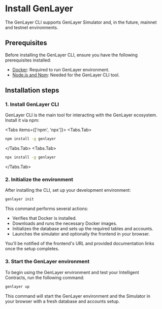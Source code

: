 # Install GenLayer

The GenLayer CLI supports GenLayer Simulator and, in the future, mainnet and testnet environments.

## Prerequisites
Before installing the GenLayer CLI, ensure you have the following prerequisites installed:

- [Docker](https://docs.docker.com/engine/install/): Required to run GenLayer environment.
- [Node.js and Npm](https://docs.npmjs.com/downloading-and-installing-node-js-and-npm/): Needed for the GenLayer CLI tool.

## Installation steps

### 1. Install GenLayer CLI

GenLayer CLI is the main tool for interacting with the GenLayer ecosystem. Install it via npm:


<Tabs items={['npm', 'npx']}>
 <Tabs.Tab>
```bash
npm install -g genlayer
```
</Tabs.Tab>
 <Tabs.Tab>
```bash
npx install -g genlayer
```
</Tabs.Tab>
</Tabs>

### 2. Initialize the environment

After installing the CLI, set up your development environment:

```bash
genlayer init
```

This command performs several actions:
- Verifies that Docker is installed.
- Downloads and runs the necessary Docker images.
- Initializes the database and sets up the required tables and accounts.
- Launches the simulator and optionally the frontend in your browser.

You'll be notified of the frontend's URL and provided documentation links once the setup completes.

### 3. Start the GenLayer environment

To begin using the GenLayer environment and test your Intelligent Contracts, run the following command:

```bash
genlayer up
```

This command will start the GenLayer environment and the Simulator in your browser with a fresh database and accounts setup.
